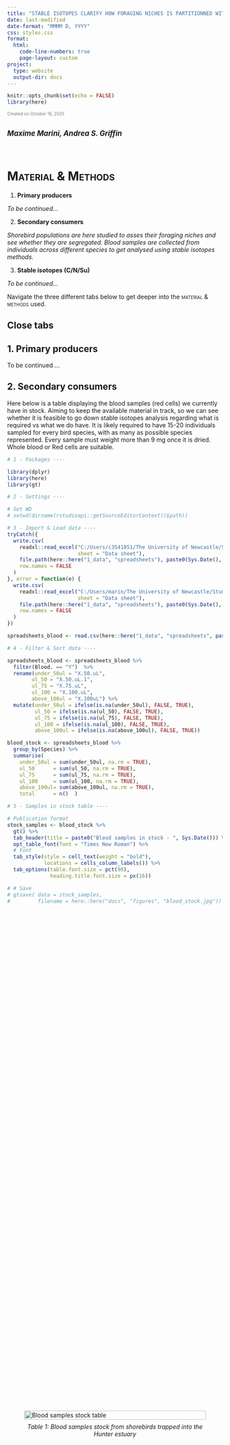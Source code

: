 ```yaml
---
title: "STABLE ISOTOPES CLARIFY HOW FORAGING NICHES IS PARTITIONNED WITHIN MIGRATORY SHOREBIRDS IN THE HUNTER ESTUARY"
date: last-modified
date-format: "MMMM D, YYYY"
css: styles.css
format:
  html:
    code-line-numbers: true
    page-layout: custom
project:
  type: website
  output-dir: docs
---
```


```r
knitr::opts_chunk$set(echo = FALSE)
library(here)
```


<p style="font-size: 0.7em; color: gray;"> Created on October 16, 2025 </p>

## [*Maxime Marini, Andrea S. Griffin*]{style="font-size: 0.8em;"}

\

# [Material & Methods]{.smallcaps}

1.  **Primary producers**

<p style="font-size: 0.9em; color: gray;">

*To be continued...*

</p>

2.  **Secondary consumers**

<p style="font-size: 0.9em; color: gray;">

*Shorebird populations are here studied to asses their foraging niches and see whether they are segregated. Blood samples are collected from individuals across different species to get analysed using stable isotopes methods.*

</p>

3.  **Stable isotopes (C/N/Su)**

<p style="font-size: 0.9em; color: gray;">

*To be continued...*

</p>

::: blockquote-blue
Navigate the three different tabs below to get deeper into the [material & methods]{.smallcaps} used.
:::

::: panel-tabset
## Close tabs

## 1. Primary producers

To be continued ...

## 2. Secondary consumers

Here below is a table displaying the blood samples (red cells) we currently have in stock. Aiming to keep the available material in track, so we can see whether it is feasible to go down stable isotopes analysis regarding what is required vs what we do have.
It is likely required to have 15-20 individuals sampled for every bird species, with as many as possible species represented. Every sample must weight more than 9 mg once it is dried. Whole blood or Red cells are suitable.

```r

# 1 - Packages ----

library(dplyr)
library(here)
library(gt)

# 2 - Settings ----

# Set WD
# setwd(dirname(rstudioapi::getSourceEditorContext()$path)) 

# 3 - Import & Load data ----
tryCatch({
  write.csv(
    readxl::read_excel("C:/Users/c3541851/The University of Newcastle/StudentGroupPhD - Louise Williams and Mattea Taylor - General/Bloods and feathers records/List of bird blood samples_last update_Aug25.xlsx",
                       sheet = "Data sheet"),
    file.path(here::here("1_data", "spreadsheets"), paste0(Sys.Date(), "-blood-teams.sheet", ".csv")),
    row.names = FALSE
  )
}, error = function(e) {
  write.csv(
    readxl::read_excel("C:/Users/marin/The University of Newcastle/StudentGroupPhD - Louise Williams and Mattea Taylor - General/Bloods and feathers records/List of bird blood samples_last update_Aug25.xlsx",
                       sheet = "Data sheet"),
    file.path(here::here("1_data", "spreadsheets"), paste0(Sys.Date(), "-blood-teams.sheet", ".csv")),
    row.names = FALSE
  )
})

spreadsheets_blood <- read.csv(here::here("1_data", "spreadsheets", paste0(Sys.Date(), "-blood-teams.sheet.csv")))

# 4 - Filter & Sort data ----

spreadsheets_blood <- spreadsheets_blood %>%
  filter(Blood. == "Y")  %>%
  rename(under_50ul = "X.50.uL",
        ul_50 = "X.50.uL.1",
        ul_75 = "X.75.uL",
        ul_100 = "X.100.uL",
        above_100ul = "X.100uL") %>%
  mutate(under_50ul = ifelse(is.na(under_50ul), FALSE, TRUE),
         ul_50 = ifelse(is.na(ul_50), FALSE, TRUE),
         ul_75 = ifelse(is.na(ul_75), FALSE, TRUE),
         ul_100 = ifelse(is.na(ul_100), FALSE, TRUE),
         above_100ul = ifelse(is.na(above_100ul), FALSE, TRUE))

blood_stock <- spreadsheets_blood %>%
  group_by(Species) %>%
  summarise(
    under_50ul = sum(under_50ul, na.rm = TRUE),
    ul_50      = sum(ul_50, na.rm = TRUE),
    ul_75      = sum(ul_75, na.rm = TRUE),
    ul_100     = sum(ul_100, na.rm = TRUE),
    above_100ul= sum(above_100ul, na.rm = TRUE),
    total      = n()  )

# 5 - Samples in stock table ----

# Publication format
stock_samples <- blood_stock %>%
  gt() %>%
  tab_header(title = paste0("Blood samples in stock - ", Sys.Date())) %>%
  opt_table_font(font = "Times New Roman") %>% 
  # Font
  tab_style(style = cell_text(weight = "bold"),
            locations = cells_column_labels()) %>%
  tab_options(table.font.size = pct(90),
              heading.title.font.size = px(16))

# # Save
# gtsave( data = stock_samples,
#         filename = here::here("docs", "figures", "blood_stock.jpg"))

```


<div style="display: flex; flex-direction: column; align-items: center; justify-content: center; min-height: 60vh;">
  <figure>
    <img src="figures/blood_stock.png"
         alt="Blood samples stock table"
         style="display: block; margin: 0 auto; width: 100%; max-width: 100%; height: auto;">
    <figcaption style="text-align: center; font-style: italic; margin-top: 8px;">
      Table 1: Blood samples stock from shorebirds trapped into the Hunter estuary
    </figcaption>
  </figure>
</div>



## 3. Stable isotopes (C/N/Su)

To be continued ...

---

:::


***Availability***

*The analysis are ran through R version 4.5.1 (2025-06-13 ucrt) -- "Great Square Root" and the platform: x86_64-w64-mingw32/x64.*

